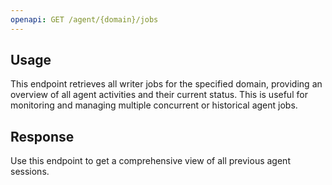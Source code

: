 ```yaml
---
openapi: GET /agent/{domain}/jobs
---
```


## Usage

This endpoint retrieves all writer jobs for the specified domain, providing an overview of all agent activities and their current status. This is useful for monitoring and managing multiple concurrent or historical agent jobs.

## Response

Use this endpoint to get a comprehensive view of all previous agent sessions.
